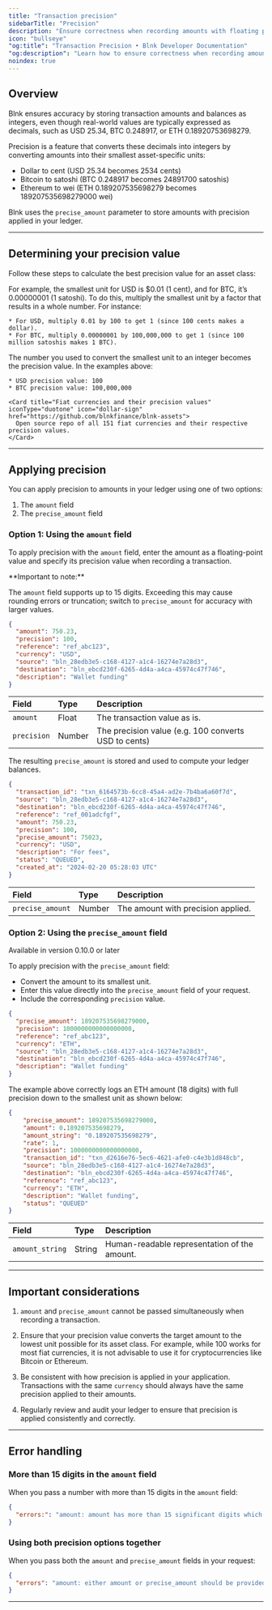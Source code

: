 ```yaml
---
title: "Transaction precision"
sidebarTitle: "Precision"
description: "Ensure correctness when recording amounts with floating points in your Blnk Ledger"
icon: "bullseye"
"og:title": "Transaction Precision • Blnk Developer Documentation"
"og:description": "Learn how to ensure correctness when recording amounts with floating points in your Blnk Ledger"
noindex: true
---
```



## Overview

Blnk ensures accuracy by storing transaction amounts and balances as integers, even though real-world values are typically expressed as decimals, such as USD 25.34, BTC 0.248917, or ETH 0.18920753698279.

Precision is a feature that converts these decimals into integers by converting amounts into their smallest asset-specific units:

* Dollar to cent (USD 25.34 becomes 2534 cents)
* Bitcoin to satoshi (BTC 0.248917 becomes 24891700 satoshis)
* Ethereum to wei (ETH 0.189207535698279 becomes 189207535698279000 wei)

Blnk uses the `precise_amount` parameter to store amounts with precision applied in your ledger.

---

## Determining your precision value

Follow these steps to calculate the best precision value for an asset class:

<Steps>
  <Step title="Identify the smallest possible unit of the asset.">
    For example, the smallest unit for USD is $0.01 (1 cent), and for BTC, it’s 0.00000001 (1 satoshi).
  </Step>
  <Step title="Convert this smallest unit into an integer.">
    To do this, multiply the smallest unit by a factor that results in a whole number. For instance:

    * For USD, multiply 0.01 by 100 to get 1 (since 100 cents makes a dollar).
    * For BTC, multiply 0.00000001 by 100,000,000 to get 1 (since 100 million satoshis makes 1 BTC).
  </Step>
  <Step title="Use the multiplication factor as your precision value.">
    The number you used to convert the smallest unit to an integer becomes the precision value. In the examples above:

    * USD precision value: 100
    * BTC precision value: 100,000,000

    <Card title="Fiat currencies and their precision values" iconType="duotone" icon="dollar-sign" href="https://github.com/blnkfinance/blnk-assets">
      Open source repo of all 151 fiat currencies and their respective precision values.
    </Card>
  </Step>
</Steps>

---

## Applying precision

You can apply precision to amounts in your ledger using one of two options:

1. The `amount` field
2. The `precise_amount` field

### Option 1: Using the `amount` field

To apply precision with the `amount` field, enter the amount as a floating-point value and specify its precision value when recording a transaction.

<Warning>
**Important to note:**

The `amount` field supports up to 15 digits. Exceeding this may cause rounding errors or truncation; switch to `precise_amount` for accuracy with larger values.
</Warning>

```json Example with "amount" {2,3}
{
  "amount": 750.23,
  "precision": 100,
  "reference": "ref_abc123",
  "currency": "USD",
  "source": "bln_28edb3e5-c168-4127-a1c4-16274e7a28d3",
  "destination": "bln_ebcd230f-6265-4d4a-a4ca-45974c47f746",
  "description": "Wallet funding"
}
```

| Field | Type | Description |
| :-- | :-- | :-- |
| `amount` | Float | The transaction value as is. |
| `precision` | Number | The precision value (e.g. 100 converts USD to cents) |

The resulting `precise_amount` is stored and used to compute your ledger balances. 

```json Response {6-8}
{
  "transaction_id": "txn_6164573b-6cc8-45a4-ad2e-7b4ba6a60f7d",
  "source": "bln_28edb3e5-c168-4127-a1c4-16274e7a28d3",
  "destination": "bln_ebcd230f-6265-4d4a-a4ca-45974c47f746",
  "reference": "ref_001adcfgf",
  "amount": 750.23,
  "precision": 100,
  "precise_amount": 75023,
  "currency": "USD",
  "description": "For fees",
  "status": "QUEUED",
  "created_at": "2024-02-20 05:28:03 UTC"
}
```

| Field | Type | Description |
| :-- | :-- | :-- |
| `precise_amount` | Number | The amount with precision applied. |

### Option 2: Using the `precise_amount` field

<Info>Available in version 0.10.0 or later</Info>

To apply precision with the `precise_amount` field:

* Convert the amount to its smallest unit.
* Enter this value directly into the `precise_amount` field of your request.
* Include the corresponding `precision` value.

```json Example with "precision_amount" {2,3}
{
  "precise_amount": 189207535698279000,
  "precision": 1000000000000000000,
  "reference": "ref_abc123",
  "currency": "ETH",
  "source": "bln_28edb3e5-c168-4127-a1c4-16274e7a28d3",
  "destination": "bln_ebcd230f-6265-4d4a-a4ca-45974c47f746",
  "description": "Wallet funding"
}
```

The example above correctly logs an ETH amount (18 digits) with full precision down to the smallest unit as shown below: 

```json Response {2-4,6}
{
    "precise_amount": 189207535698279000,
    "amount": 0.189207535698279,
    "amount_string": "0.189207535698279",
    "rate": 1,
    "precision": 1000000000000000000,
    "transaction_id": "txn_d2616e76-5ec6-4621-afe0-c4e3b1d848cb",
    "source": "bln_28edb3e5-c168-4127-a1c4-16274e7a28d3",
    "destination": "bln_ebcd230f-6265-4d4a-a4ca-45974c47f746",
    "reference": "ref_abc123",
    "currency": "ETH",
    "description": "Wallet funding",
    "status": "QUEUED"
}
```

| Field | Type | Description |
| :-- | :-- | :-- |
| `amount_string` | String | Human-readable representation of the amount. |

---

## Important considerations

1. `amount` and `precise_amount` cannot be passed simultaneously when recording a transaction.
2. Ensure that your precision value converts the target amount to the lowest unit possible for its asset class. For example, while 100 works for most fiat currencies, it is not advisable to use it for cryptocurrencies like Bitcoin or Ethereum. 

3. Be consistent with how precision is applied in your application. Transactions with the same `currency` should always have the same precision applied to their amounts.

4. Regularly review and audit your ledger to ensure that precision is applied consistently and correctly.

---

## Error handling

### More than 15 digits in the `amount` field

When you pass a number with more than 15 digits in the `amount` field:

```json
{
  "errors:": "amount: amount has more than 15 significant digits which may cause rounding errors; use precise_amount instead"
}
```

### Using both precision options together

When you pass both the `amount` and `precise_amount` fields in your request:

```json
{
  "errors": "amount: either amount or precise_amount should be provided, not both."
}
```

---

<NeedHelp />